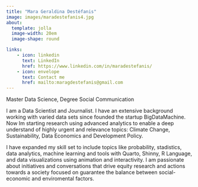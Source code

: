 ---
title: "Mara Geraldina Destéfanis"
image: images/maradestefanis4.jpg
about: 
  template: jolla
  image-width: 20em
  image-shape: round

links:
    - icon: linkedin
      text: LinkedIn
      href: https://www.linkedin.com/in/maradestefanis/
    - icon: envelope
      text: Contact me 
      href: mailto:maragdestefanis@gmail.com
---

Master Data Science, Degree Social Communication

I am a Data Scientist and Journalist. I have an extensive background working with varied data sets since founded the startup BigDataMachine. Now Im starting research using advanced analytics to enable a deep understand of highly urgent and relevance topics: Climate Change, Sustainability, Data Economics and Development Policy.

I have expanded my skill set to include topics like probability, stadistics, data analytics, machine learning and tools with Quarto, Shinny, R Language, and data visualizations using animation and interactivity. I am passionate about initiatives and conversations that drive equity research and actions towards a society focused on guarantee the balance between social-economic and enviromental factors.

